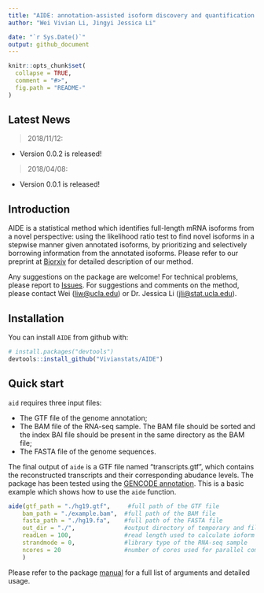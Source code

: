 ```yaml
---
title: "AIDE: annotation-assisted isoform discovery and quantification from RNA-seq data"
author: "Wei Vivian Li, Jingyi Jessica Li"

date: "`r Sys.Date()`"
output: github_document
---
```


<!-- README.md is generated from README.Rmd. Please edit that file -->

```r
knitr::opts_chunk$set(
  collapse = TRUE,
  comment = "#>",
  fig.path = "README-"
)
```

## Latest News

> 2018/11/12:

 + Version 0.0.2 is released!
 
> 2018/04/08:

 + Version 0.0.1 is released!
 
## Introduction

AIDE is a statistical method which identifies full-length mRNA isoforms from a novel perspective: using the likelihood ratio test to find novel isoforms in a stepwise manner given annotated isoforms, by prioritizing and selectively borrowing information from the annotated isoforms. Please refer to our preprint at [Biorxiv](https://www.biorxiv.org/content/early/2018/10/07/437350) for detailed description of our method.

Any suggestions on the package are welcome! For technical problems, please report to [Issues](https://github.com/Vivianstats/AID/issues). For suggestions and comments on the method, please contact Wei (<liw@ucla.edu>) or Dr. Jessica Li (<jli@stat.ucla.edu>). 

## Installation

You can install `AIDE` from github with:

```r
# install.packages("devtools")
devtools::install_github("Vivianstats/AIDE")
```

## Quick start

`aid` requires three input files:

+ The GTF file of the genome annotation;
+ The BAM file of the RNA-seq sample. The BAM file should be sorted and the index BAI file should be present in the same directory as the BAM file;
+ The FASTA file of the genome sequences.

The final output of `aide` is a GTF file named "transcripts.gtf", which contains the reconstructed transcripts and their corresponding abudance levels. 
The package has been tested using the [GENCODE annotation](https://www.gencodegenes.org/releases/24.html).
This is a basic example which shows how to use the `aide` function. 

```r
aide(gtf_path = "./hg19.gtf",     #full path of the GTF file
    bam_path = "./example.bam",  #full path of the BAM file
    fasta_path = "./hg19.fa",    #full path of the FASTA file
    out_dir = "./",              #output directory of temporary and filnal results
    readLen = 100,               #read length used to calculate ioform effective length
    strandmode = 0,              #library type of the RNA-seq sample
    ncores = 20                  #number of cores used for parallel computation 
    )
```

Please refer to the package [manual](https://github.com/Vivianstats/AIDE/blob/master/inst/docs/)
for a full list of arguments and detailed usage.

